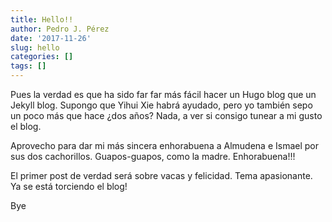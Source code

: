 ```yaml
---
title: Hello!!
author: Pedro J. Pérez
date: '2017-11-26'
slug: hello
categories: []
tags: []
---
```


Pues la verdad es que ha sido far far más fácil hacer un Hugo blog que un Jekyll blog. Supongo que Yihui Xie habrá ayudado, pero yo también sepo un poco más que hace ¿dos años? Nada, a ver si consigo tunear a mi gusto el blog.

Aprovecho para dar mi más sincera enhorabuena a Almudena e Ismael por sus dos cachorillos. Guapos-guapos, como la madre. Enhorabuena!!!

El primer post de verdad será sobre vacas y felicidad. Tema apasionante. Ya se está torciendo el blog!

Bye

